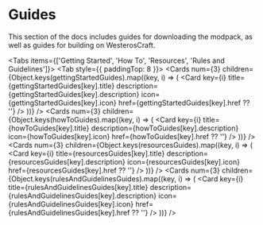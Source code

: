 
# Guides

This section of the docs includes guides for downloading the modpack, as well as guides for building on WesterosCraft.

<Tabs items={['Getting Started', 'How To', 'Resources', 'Rules and Guidelines']}>
  <Tab style={{ paddingTop: 8 }}>
    <Cards
      num={3}
      children={Object.keys(gettingStartedGuides).map((key, i) => (
        <Card
          key={i}
          title={gettingStartedGuides[key].title}
          description={gettingStartedGuides[key].description}
          icon={gettingStartedGuides[key].icon}
          href={gettingStartedGuides[key].href ?? ''}
        />
      ))}
    />
  </Tab>
  <Tab>
    <Cards
      num={3}
      children={Object.keys(howToGuides).map((key, i) => (
        <Card
          key={i}
          title={howToGuides[key].title}
          description={howToGuides[key].description}
          icon={howToGuides[key].icon}
          href={howToGuides[key].href ?? ''}
        />
      ))}
    />
  </Tab>
  <Tab>
    <Cards
      num={3}
      children={Object.keys(resourcesGuides).map((key, i) => (
        <Card
          key={i}
          title={resourcesGuides[key].title}
          description={resourcesGuides[key].description}
          icon={resourcesGuides[key].icon}
          href={resourcesGuides[key].href ?? ''}
        />
      ))}
    />
  </Tab>
  <Tab>
    <Cards
      num={3}
      children={Object.keys(rulesAndGuidelinesGuides).map((key, i) => (
        <Card
          key={i}
          title={rulesAndGuidelinesGuides[key].title}
          description={rulesAndGuidelinesGuides[key].description}
          icon={rulesAndGuidelinesGuides[key].icon}
          href={rulesAndGuidelinesGuides[key].href ?? ''}
        />
      ))}
    />
  </Tab>
</Tabs>
